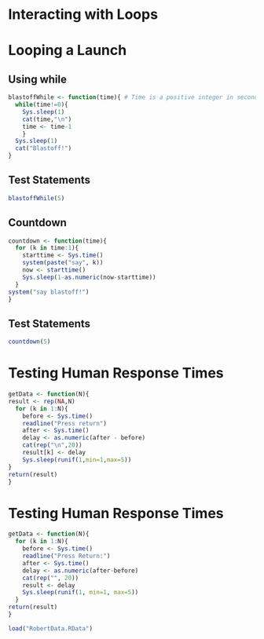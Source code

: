 Interacting with Loops
========================================================

# Looping a Launch
 
## Using while
```r
blastoffWhile <- function(time){ # Time is a positive integer in seconds
  while(time!=0){
    Sys.sleep(1)
    cat(time,"\n")
    time <- time-1
    }
  Sys.sleep(1)
  cat("Blastoff!")
}
```

## Test Statements
```r
blastoffWhile(5)
```

## Countdown
```r
countdown <- function(time){
  for (k in time:1){
    starttime <- Sys.time()
    system(paste("say", k))
    now <- starttime()
    Sys.sleep(1-as.numeric(now-starttime))
  }
system("say blastoff!")
}  
```

## Test Statements
```r
countdown(5)
```

# Testing Human Response Times
```r
getData <- function(N){
result <- rep(NA,N)
  for (k in 1:N){
    before <- Sys.time()
    readline("Press return")
    after <- Sys.time() 
    delay <- as.numeric(after - before)
    cat(rep("\n",20))
    result[k] <- delay
    Sys.sleep(runif(1,min=1,max=5))
}
return(result)
}
```

# Testing Human Response Times
```r
getData <- function(N){
  for (k in 1:N){
    before <- Sys.time()
    readline("Press Return:")
    after <- Sys.time()
    delay <- as.numeric(after-before)
    cat(rep("", 20))
    result <- delay
    Sys.sleep(runif(1, min=1, max=5))
  }
return(result)
}
```

```r
load("RobertData.RData")
```
